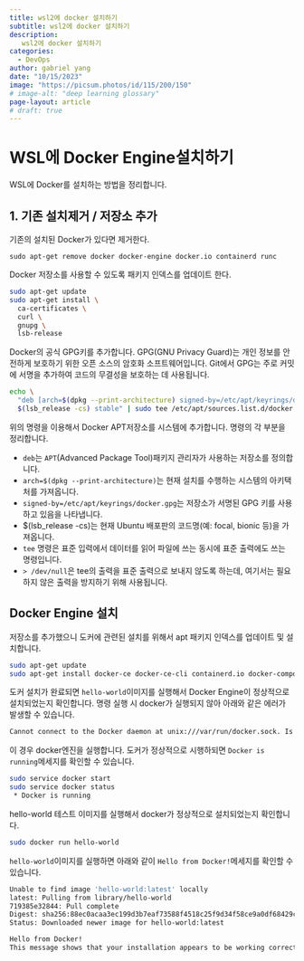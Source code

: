 ```yaml
---
title: wsl2에 docker 설치하기
subtitle: wsl2에 docker 설치하기
description:
   wsl2에 docker 설치하기
categories:
  - DevOps
author: gabriel yang
date: "10/15/2023"
image: "https://picsum.photos/id/115/200/150"
# image-alt: "deep learning glossary"
page-layout: article
# draft: true
---
```


# WSL에 Docker Engine설치하기

WSL에 Docker를 설치하는 방법을 정리합니다.

## 1. 기존 설치제거 / 저장소 추가

기존의 설치된 Docker가 있다면 제거한다.

``` shell
sudo apt-get remove docker docker-engine docker.io containerd runc
```

Docker 저장소를 사용할 수 있도록 패키지 인덱스를 업데이트 한다.

``` bash
sudo apt-get update
sudo apt-get install \
  ca-certificates \
  curl \
  gnupg \
  lsb-release
```

Docker의 공식 GPG키를 추가합니다. GPG(GNU Privacy Guard)는 개인 정보를 안전하게 보호하기 위한 오픈 소스의 암호화 소프트웨어입니다. Git에서 GPG는 주로 커밋에 서명을 추가하여 코드의 무결성을 보호하는 데 사용됩니다.

``` bash
echo \
  "deb [arch=$(dpkg --print-architecture) signed-by=/etc/apt/keyrings/docker.gpg] https://download.docker.com/linux/ubuntu \
  $(lsb_release -cs) stable" | sudo tee /etc/apt/sources.list.d/docker.list > /dev/null
```

위의 명령을 이용해서 Docker APT저장소를 시스템에 추가합니다. 명령의 각 부분을 정리합니다.

-   `deb`는 `APT`(Advanced Package Tool)패키지 관리자가 사용하는 저장소를 정의합니다.
-   `arch=$(dpkg --print-architecture)`는 현재 설치를 수행하는 시스템의 아키택처를 가져옵니다.
-   `signed-by=/etc/apt/keyrings/docker.gpg`는 저장소가 서명된 GPG 키를 사용하고 있음을 나타냅니다.
- $(lsb_release -cs)는 현재 Ubuntu 배포판의 코드명(예: focal, bionic 등)을 가져옵니다.
- `tee` 명령은 표준 입력에서 데이터를 읽어 파일에 쓰는 동시에 표준 출력에도 쓰는 명령입니다.
- `> /dev/null`은 tee의 출력을 표준 출력으로 보내지 않도록 하는데, 여기서는 필요하지 않은 출력을 방지하기 위해 사용됩니다.

## Docker Engine 설치

저장소를 추가했으니 도커에 관련된 설치를 위해서 apt 패키지 인덱스를 업데이트 및 설치합니다.

``` bash
sudo apt-get update
sudo apt-get install docker-ce docker-ce-cli containerd.io docker-compose-plugin
```
도커 설치가 완료되면 `hello-world`이미지를 실행해서 Docker Engine이 정상적으로 설치되었는지 확인합니다. 명령 실행 시 docker가 실행되지 않아 아래와 같은 에러가 발생할 수 있습니다.

``` bash
Cannot connect to the Docker daemon at unix:///var/run/docker.sock. Is the docker daemon running?
```

이 경우 docker엔진을 실행합니다. 도커가 정상적으로 시행하되면 `Docker is running`메세지를 확인할 수 있습니다.

``` bash
sudo service docker start
sudo service docker status
 * Docker is running
```
hello-world 테스트 이미지를 실행해서 docker가 정상적으로 설치되었는지 확인합니다.

``` bash
sudo docker run hello-world
```

`hello-world`이미지를 실행하면 아래와 같이 `Hello from Docker!`메세지를 확인할 수 있습니다.

``` bash
Unable to find image 'hello-world:latest' locally
latest: Pulling from library/hello-world
719385e32844: Pull complete
Digest: sha256:88ec0acaa3ec199d3b7eaf73588f4518c25f9d34f58ce9a0df68429c5af48e8d
Status: Downloaded newer image for hello-world:latest

Hello from Docker!
This message shows that your installation appears to be working correctly.
```


